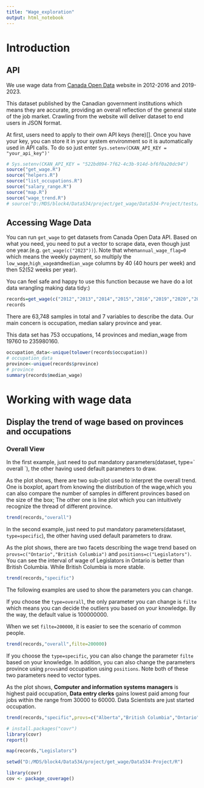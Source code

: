 ```yaml
---
title: "Wage_exploration"
output: html_notebook
---
```


# Introduction

## API

We use wage data from [Canada Open Data](https://open.canada.ca/data/en/dataset/adad580f-76b0-4502-bd05-20c125de9116) website in 2012-2016 and 2019-2023.

This dataset published by the Canadian government institutions which means they are accurate, providing an overall reflection of the general state of the job market. Crawling from the website will deliver dataset to end users in JSON format.

At first, users need to apply to their own API keys (here)[]. Once you have your key, you can store it in your system environment so it is automatically used in API calls. To do so just enter `Sys.setenv(CKAN_API_KEY = "your_api_key")'`

```r
# Sys.setenv(CKAN_API_KEY = "522bd094-7f62-4c3b-914d-bf6f0a20dc94")
source("get_wage.R")
source("helpers.R")
source("list_occupations.R")
source("salary_range.R")
source("map.R")
source("wage_trend.R")
# source("D:/MDS/block4/Data534/project/get_wage/Data534-Project/tests/testthat.R")
```

## Accessing Wage Data

You can run `get_wage` to get datasets from Canada Open Data API. Based on what you need, you need to put a vector to scrape data, even though just one year.(e.g. `get_wage(c("2023"))`). Note that when`annual_wage_flag=0` which means the weekly payment, so multiply the `low_wage`,`high_wage`and`median_wage` columns by 40 (40 hours per week) and then 52(52 weeks per year).

You can feel safe and happy to use this function because we have do a lot data wrangling making data tidy:)

```r
records=get_wage(c("2012","2013","2014","2015","2016","2019","2020","2021","2022","2023"))
records
```

There are 63,748 samples in total and 7 variables to describe the data. Our main concern is occupation, median salary province and year.

This data set has 753 occupations, 14 provinces and median_wage from 19760 to 235980160.

```r
occupation_data<-unique(tolower(records$occupation))
# occupation_data
province<-unique(records$province)
# province
summary(records$median_wage)
```

# Working with wage data

## Display the trend of wage based on provinces and occupations

### Overall View

In the first example, just need to put mandatory parameters(dataset, type=\` overall \`), the other having used default parameters to draw.

As the plot shows, there are two sub-plot used to interpret the overall trend. One is boxplot, apart from knowing the distribution of the wage,which you can also compare the number of samples in different provinces based on the size of the box; The other one is line plot which you can intuitively recognize the thread of different province.

```r
trend(records,"overall")
```

In the second example, just need to put mandatory parameters(dataset, `type=specific`), the other having used default parameters to draw.

As the plot shows, there are two facets describing the wage trend based on `provs=c("Ontario","British Columbia")` and `positions=c("Legislators")`. You can see the interval of wage of Legislators in Ontario is better than British Columbia. While British Columbia is more stable.

```r
trend(records,"specific")
```

The following examples are used to show the parameters you can change.

If you choose the `type=overall`, the only parameter you can change is `filte` which means you can decide the outliers you based on your knowledge. By the way, the default value is 100000000.

When we set `filte=200000`, it is easier to see the scenario of common people.

```r
trend(records,"overall",filte=200000)
```

If you choose the `type=specific`, you can also change the parameter `filte` based on your knowledge. In addition, you can also change the parameters province using `provs`and occupation using `positions`. Note both of these two parameters need to vector types.

As the plot shows, **Computer and information systems managers** is highest paid occupation, **Data entry clerks** gains lowest paid among four jobs within the range from 30000 to 60000. Data Scientists are just started occupation.

```r
trend(records,"specific",provs=c("Alberta","British Columbia","Ontario","Quebec"),positions=c("Data entry clerks","Database analysts and data administrators","Data scientists","Computer and information systems managers"))
```

```r
# install.packages("covr")
library(covr)
report()


```

```r
map(records,"Legislators")
```

```r
setwd("D:/MDS/block4/Data534/project/get_wage/Data534-Project/R")
```

```r
library(covr)
cov <- package_coverage()

```
